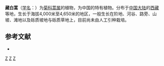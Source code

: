 {{Speciesbox
| taxon = Artemisia younghusbandii
| binomial_authority = J. R. Drumm. ex Pamp.
}}

'''藏白蒿'''（[[学名|学名]]：{{lang|la|''Artemisia younghusbandii''}}）为[[菊科|菊科]][[蒿属|蒿属]]的植物，为中国的特有植物。分布于[[中国大陆|中国大陆]]的[[西藏|西藏]]等地，生长于海拔4,000米至4,650米的地区，一般生长在阶地、河谷、路旁、山坡、滩地以及砾质坡地与砾质草地上，目前尚未由人工引种栽培。

== 参考文献 ==
<div class="references-small">
* {{cite web| url =http://www.bioinfo.cn/db05/KmzwSpecies.php?action=view&id=3552| title =藏白蒿| work =《中国高等植物数据库全库》| publisher =中国科学院微生物研究所| author =昆明植物研究所| accessdate =2009-02-24| deadurl =yes| archiveurl =https://web.archive.org/web/20160305003850/http://www.bioinfo.cn/db05/KmzwSpecies.php?action=view&id=3552| archivedate =2016-03-05}}
</div>

{{taxonbar}}
[[Category:蒿属|Z]]
[[Category:_中国特有植物|Z]]
[[Category:_西藏植物|Z]]